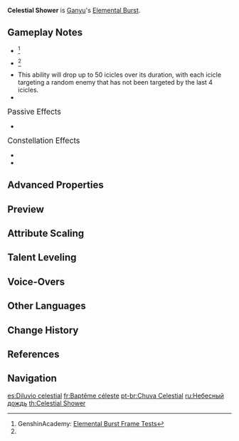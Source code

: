 {{Talent Infobox
|image         = Talent Celestial Shower.png
|character     = Ganyu
|type          = Elemental Burst
|info          = Coalesces atmospheric frost and snow to summon a Sacred Cryo Pearl that exorcises evil.<br />During its ability duration, the Sacred Cryo Pearl will continuously rain down shards of ice, striking opponents within an [[AoE]] and dealing {{Color|Cryo DMG}}.
|energyCost    = 60
|CD            = 15s
|duration      = 15s
|attr1         = Ice Shard DMG
|value1        = 70–158%
|utility1      = AoE
|utility2      = Effects Retained Character Fallen
|scale_att1    = ATK
}}
{{Description|Ganyu can bring down sweet rains as a matter of course. But against demons and heretics, they become bitter, freezing snow.}}
'''Celestial Shower''' is [[Ganyu]]'s [[Elemental Burst]].

==Gameplay Notes==
* {{TalentNote|energy frame|8}}<ref name="Genshin Academy burst info sheet">GenshinAcademy: [https://docs.google.com/spreadsheets/d/1iLUT8Tafwih3RZbNlA59w6-x5NQdgPvsMc86b7W92DQ/edit#gid=0 Elemental Burst Frame Tests]</ref>
* {{TalentNote|cooldown frame|1}}<ref name="Genshin Academy burst info sheet" />
* This ability will drop up to 50 icicles over its duration, with each icicle targeting a random enemy that has not been targeted by the last 4 icicles.
* {{TalentNote|snapshot|Ice Shard DMG|character=Ganyu}}

;<big>Passive Effects</big>
* {{TalentNote|character=Ganyu|talent=Celestial Shower|ascension|2|Harmony between Heaven and Earth}}

;<big>Constellation Effects</big>
* {{TalentNote|constellation|3|Cloud-Strider}}
* {{TalentNote|constellation|4|Westward Sojourn|Enemies in Celestial Shower's field take increased DMG over time, starting from 5% and increasing by 5% every 3 seconds up to a maximum of 25% more DMG taken. Enemies retain this effect for 3 seconds after leaving the field.}}

==Advanced Properties==
{{Advanced Properties
|title   = Activation Knockback
|gu      = —
|icdtag  = —
|icdtype = —
|poise   = 400
|impulse = Heavy, 1200, 0

|title2   = Ice Shard DMG
|gu2      = 1U
|icdtag2  = Elemental Burst
|icdtype2 = 2.5s/3 Hits
|poise2   = 60
|impulse2 = 2
}}

==Preview==
{{Preview
|file=Celestial Shower Preview
}}
{{Clr}}

==Attribute Scaling==
{{Talent Scaling
|talentType=Elemental Burst
|levels=14
|order=icesharddmg,duration,cd,energycost
|titles=Ice Shard DMG (%),Duration,CD,Energy Cost
|icesharddmg_1=70.27
|icesharddmg_2=75.54
|icesharddmg_3=80.81
|icesharddmg_4=87.84
|icesharddmg_5=93.11
|icesharddmg_6=98.38
|icesharddmg_7=105.41
|icesharddmg_8=112.44
|icesharddmg_9=119.46
|icesharddmg_10=126.49
|icesharddmg_11=133.52
|icesharddmg_12=140.54
|icesharddmg_13=149.33
|icesharddmg_14=158
|duration=15s
|cd=15s
|energycost=60
}}

==Talent Leveling==
{{Talent Upgrade|Ganyu}}

==Voice-Overs==
{{Talent VO}}

==Other Languages==
{{Other Languages
|en      = Celestial Shower
|zhs     = 降众天华
|zhs_rm  = Jiàng Zhòng Tiān Huá
|zht     = 降眾天華
|zht_rm  = Jiàng Zhòng Tiān Huá
|zh_tl   = Heavenly Blossoms Descending upon the Crowd
|ja      = 降衆天華
|ja_rm   = Koushuu Tenge{{Assumed}}
|ja_tl   = Heavy Rain of Flowers Blossoming in the Heavens{{Sino}}
|ko      = 쏟아지는 천화
|ko_rm   = Ssot'ajineun Cheonhwa
|ko_tl   = Pouring Sky Flower
|es      = Diluvio celestial
|es_tl   = Celestial Deluge
|fr      = Baptême céleste
|fr_tl   = Celestial Baptism
|ru      = Небесный дождь
|ru_tl   = Heavenly Rain
|th      = Celestial Shower
|vi      = Thiên Hoa Hạ Phàm
|vi_tl   = 
|de      = Bändigender Niederschlag
|de_tl   = Subduing Rainfall
|id      = Celestial Shower
|pt      = Chuva Celestial
|pt_tl   = 
|tr      = Göklerin Görkemi
|tr_tl   = 
|it      = Pioggia celestiale
|it_tl   = Celestial Rain
}}

==Change History==
{{Change History|1.2}}

==References==
{{Reflist}}

==Navigation==
{{Talent Navbox|Ganyu}}

[[es:Diluvio celestial]]
[[fr:Baptême céleste]]
[[pt-br:Chuva Celestial]]
[[ru:Небесный дождь]]
[[th:Celestial Shower]]